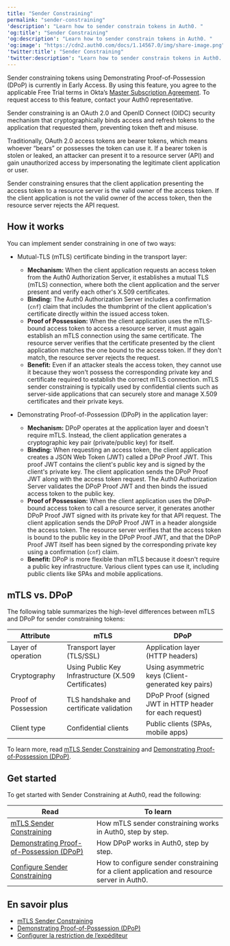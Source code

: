 ```yaml
---
title: "Sender Constraining"
permalink: "sender-constraining"
'description': "Learn how to sender constrain tokens in Auth0. "
'og:title': "Sender Constraining"
'og:description': "Learn how to sender constrain tokens in Auth0. "
'og:image': "https://cdn2.auth0.com/docs/1.14567.0/img/share-image.png"
'twitter:title': "Sender Constraining"
'twitter:description': "Learn how to sender constrain tokens in Auth0. "
---
```


<Warning>

Sender constraining tokens using Demonstrating Proof-of-Possession (DPoP) is currently in Early Access. By using this feature, you agree to the applicable Free Trial terms in Okta’s [Master Subscription Agreement](https://www.okta.com/legal). To request access to this feature, contact your Auth0 representative.

</Warning>

Sender constraining is an <Tooltip href="/docs/docs/fr-ca/glossary?term=oath2" tip="OAuth 2.0
Cadre d’applications d’autorisation qui définit les protocoles d’autorisation et les flux de production." cta="Voir le glossaire">OAuth 2.0</Tooltip> and <Tooltip href="/docs/docs/fr-ca/glossary?term=openid" tip="OpenID
Norme ouverte d’authentification qui permet aux applications de vérifier l’identité des utilisateurs sans avoir à collecter leurs informations de connexion." cta="Voir le glossaire">OpenID</Tooltip> Connect (OIDC) security mechanism that cryptographically binds access and <Tooltip href="/docs/docs/fr-ca/glossary?term=refresh-token" tip="Jeton d’actualisation
Jeton utilisé pour obtenir un jeton d’accès renouvelé sans obliger les utilisateurs à se connecter à nouveau." cta="Voir le glossaire">refresh tokens</Tooltip> to the application that requested them, preventing token theft and misuse.

Traditionally, OAuth 2.0 <Tooltip href="/docs/docs/fr-ca/glossary?term=access-token" tip="Jeton d’accès
Identifiant d’autorisation, sous la forme d’une chaîne opaque ou d’un JWT, utilisé pour accéder à une API." cta="Voir le glossaire">access tokens</Tooltip> are bearer tokens, which means whoever “bears” or possesses the token can use it. If a bearer token is stolen or leaked, an attacker can present it to a <Tooltip href="/docs/docs/fr-ca/glossary?term=resource-server" tip="Serveur de ressources
Serveur hébergeant des ressources protégées. Les serveurs de ressources traitent les requêtes pour des ressources sécurisées et y répondent." cta="Voir le glossaire">resource server</Tooltip> (API) and gain unauthorized access by impersonating the legitimate client application or user.

Sender constraining ensures that the client application presenting the access token to a resource server is the valid owner of the access token. If the client application is not the valid owner of the access token, then the resource server rejects the API request.

## How it works

You can implement sender constraining in one of two ways:

* Mutual-TLS (mTLS) certificate binding in the transport layer:

  + **Mechanism:** When the client application requests an access token from the Auth0 Authorization Server, it establishes a mutual TLS (mTLS) connection, where both the client application and the server present and verify each other's X.509 certificates.
  + **Binding:** The Auth0 Authorization Server includes a confirmation (`cnf`) claim that includes the thumbprint of the client application's certificate directly within the issued access token.
  + **Proof of Possession:** When the client application uses the mTLS-bound access token to access a resource server, it must again establish an mTLS connection using the same certificate. The resource server verifies that the certificate presented by the client application matches the one bound to the access token. If they don't match, the resource server rejects the request.
  + **Benefit:** Even if an attacker steals the access token, they cannot use it because they won't possess the corresponding private key and certificate required to establish the correct mTLS connection. mTLS sender constraining is typically used by confidential clients such as server-side applications that can securely store and manage X.509 certificates and their private keys.
* Demonstrating Proof-of-Possession (DPoP) in the application layer:

  + **Mechanism:** DPoP operates at the application layer and doesn't require mTLS. Instead, the client application generates a cryptographic key pair (private/public key) for itself.
  + **Binding:** When requesting an access token, the client application creates a JSON Web Token (JWT) called a DPoP Proof JWT. This proof JWT contains the client's public key and is signed by the client's private key. The client application sends the DPoP Proof JWT along with the access token request. The Auth0 Authorization Server validates the DPoP Proof JWT and then binds the issued access token to the public key.
  + **Proof of Possession:** When the client application uses the DPoP-bound access token to call a resource server, it generates another DPoP Proof JWT signed with its private key for that API request. The client application sends the DPoP Proof JWT in a header alongside the access token. The resource server verifies that the access token is bound to the public key in the DPoP Proof JWT, and that the DPoP Proof JWT itself has been signed by the corresponding private key using a confirmation (`cnf`) claim.
  + **Benefit:** DPoP is more flexible than mTLS because it doesn't require a public key infrastructure. Various client types can use it, including public clients like SPAs and mobile applications.

## mTLS vs. DPoP

The following table summarizes the high-level differences between mTLS and DPoP for sender constraining tokens:

<table class="table"><thead>
<tr>
<th><strong>Attribute</strong></th>
<th><strong>mTLS</strong></th>
<th><strong>DPoP</strong></th>
</tr>
</thead>
<tbody>
<tr>
<td>Layer of operation</td>
<td>Transport layer (TLS/SSL)</td>
<td>Application layer (HTTP headers)</td>
</tr>
<tr>
<td>Cryptography</td>
<td>Using Public Key Infrastructure  (X.509 Certificates)</td>
<td>Using asymmetric keys (Client-generated key pairs)</td>
</tr>
<tr>
<td>Proof of Possession</td>
<td>TLS handshake and certificate validation</td>
<td>DPoP Proof (signed JWT in HTTP header for each request)</td>
</tr>
<tr>
<td>Client type</td>
<td>Confidential clients</td>
<td>Public clients (SPAs, mobile apps)</td>
</tr>
</tbody>
</table>

To learn more, read [mTLS Sender Constraining](/docs/fr-ca/secure/sender-constraining/mtls-sender-constraining) and [Demonstrating Proof-of-Possession (DPoP)](/docs/fr-ca/secure/sender-constraining/demonstrating-proof-of-possession-dpop).

## Get started

To get started with Sender Constraining at Auth0, read the following:

<table class="table"><thead>
<tr>
<th><strong>Read</strong></th>
<th><strong>To learn</strong></th>
</tr>
</thead>
<tbody>
<tr>
<td><a href="/docs/docs/fr-ca/secure/sender-constraining/mtls-sender-constraining">mTLS Sender Constraining</a></td>
<td>How mTLS sender constraining works in Auth0, step by step.</td>
</tr>
<tr>
<td><a href="/docs/docs/fr-ca/secure/sender-constraining/demonstrating-proof-of-possession-dpop">Demonstrating Proof-of-Possession (DPoP)</a></td>
<td>How DPoP works in Auth0, step by step.</td>
</tr>
<tr>
<td><a href="/docs/docs/fr-ca/secure/sender-constraining/configure-sender-constraining">Configure Sender Constraining</a></td>
<td>How to configure sender constraining for a client application and resource server in Auth0.</td>
</tr>
</tbody>
</table>

## En savoir plus

* [mTLS Sender Constraining](/docs/fr-ca/secure/sender-constraining/mtls-sender-constraining)
* [Demonstrating Proof-of-Possession (DPoP)](/docs/fr-ca/secure/sender-constraining/demonstrating-proof-of-possession-dpop)
* [Configurer la restriction de l’expéditeur](/docs/fr-ca/secure/sender-constraining/configure-sender-constraining)